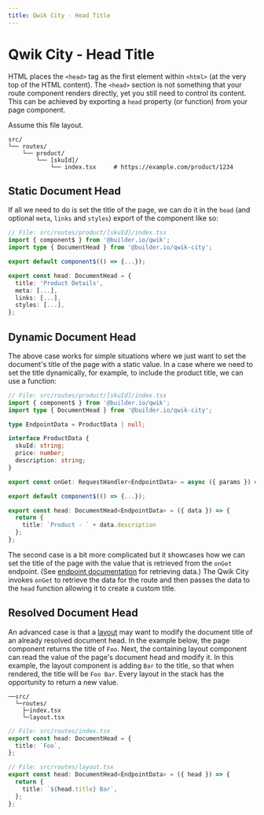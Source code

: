 ```yaml
---
title: Qwik City - Head Title
---
```


# Qwik City - Head Title

HTML places the `<head>` tag as the first element within `<html>` (at the very top of the HTML content). The `<head>` section is not something that your route component renders directly, yet you still need to control its content. This can be achieved by exporting a `head` property (or function) from your page component.

Assume this file layout.

```
src/
└── routes/
    └── product/
        └── [skuId]/
            └── index.tsx     # https://example.com/product/1234
```

## Static Document Head

If all we need to do is set the title of the page, we can do it in the `head` (and optional `meta`, `links` and `styles`) export of the component like so:

```typescript
// File: src/routes/product/[skuId]/index.tss
import { component$ } from '@builder.io/qwik';
import type { DocumentHead } from '@builder.io/qwik-city';

export default component$(() => {...});

export const head: DocumentHead = {
  title: 'Product Details',
  meta: [...],
  links: [...],
  styles: [...],
};
```

## Dynamic Document Head

The above case works for simple situations where we just want to set the document's title of the page with a static value. In a case where we need to set the title dynamically, for example, to include the product title, we can use a function:

```typescript
// File: src/routes/product/[skuId]/index.tsx
import { component$ } from '@builder.io/qwik';
import type { DocumentHead } from '@builder.io/qwik-city';

type EndpointData = ProductData | null;

interface ProductData {
  skuId: string;
  price: number;
  description: string;
}

export const onGet: RequestHandler<EndpointData> = async ({ params }) => { ... };

export default component$(() => {...});

export const head: DocumentHead<EndpointData> = ({ data }) => {
  return {
    title: `Product - ` + data.description
  };
};
```

The second case is a bit more complicated but it showcases how we can set the title of the page with the value that is retrieved from the `onGet` endpoint. (See [endpoint documentation](/qwikcity/routing/endpoints/index.mdx) for retrieving data.) The Qwik City invokes `onGet` to retrieve the data for the route and then passes the data to the `head` function allowing it to create a custom title.

## Resolved Document Head

An advanced case is that a [layout](../../layout/overview/index.mdx) may want to modify the document title of an already resolved document head. In the example below, the page component returns the title of `Foo`. Next, the containing layout component can read the value of the page's document head and modify it. In this example, the layout component is adding `Bar` to the title, so that when rendered, the title will be `Foo Bar`. Every layout in the stack has the opportunity to return a new value.

```
──src/
  └─routes/
    ├─index.tsx
    └─layout.tsx
```

```typescript
// File: src/routes/index.tsx
export const head: DocumentHead = {
  title: `Foo`,
};
```

```typescript
// File: src/routes/layout.tsx
export const head: DocumentHead<EndpointData> = ({ head }) => {
  return {
    title: `${head.title} Bar`,
  };
};
```
